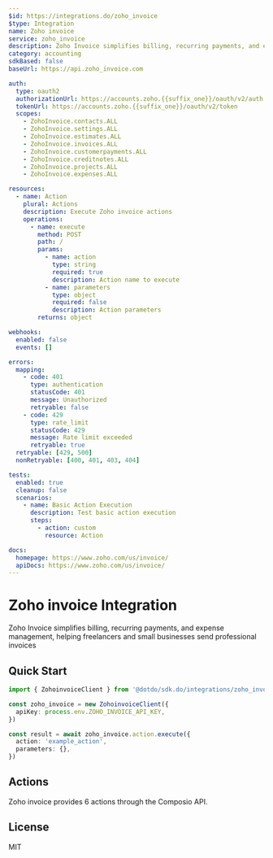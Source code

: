 ```yaml
---
$id: https://integrations.do/zoho_invoice
$type: Integration
name: Zoho invoice
service: zoho_invoice
description: Zoho Invoice simplifies billing, recurring payments, and expense management, helping freelancers and small businesses send professional invoices
category: accounting
sdkBased: false
baseUrl: https://api.zoho_invoice.com

auth:
  type: oauth2
  authorizationUrl: https://accounts.zoho.{{suffix_one}}/oauth/v2/auth
  tokenUrl: https://accounts.zoho.{{suffix_one}}/oauth/v2/token
  scopes:
    - ZohoInvoice.contacts.ALL
    - ZohoInvoice.settings.ALL
    - ZohoInvoice.estimates.ALL
    - ZohoInvoice.invoices.ALL
    - ZohoInvoice.customerpayments.ALL
    - ZohoInvoice.creditnotes.ALL
    - ZohoInvoice.projects.ALL
    - ZohoInvoice.expenses.ALL

resources:
  - name: Action
    plural: Actions
    description: Execute Zoho invoice actions
    operations:
      - name: execute
        method: POST
        path: /
        params:
          - name: action
            type: string
            required: true
            description: Action name to execute
          - name: parameters
            type: object
            required: false
            description: Action parameters
        returns: object

webhooks:
  enabled: false
  events: []

errors:
  mapping:
    - code: 401
      type: authentication
      statusCode: 401
      message: Unauthorized
      retryable: false
    - code: 429
      type: rate_limit
      statusCode: 429
      message: Rate limit exceeded
      retryable: true
  retryable: [429, 500]
  nonRetryable: [400, 401, 403, 404]

tests:
  enabled: true
  cleanup: false
  scenarios:
    - name: Basic Action Execution
      description: Test basic action execution
      steps:
        - action: custom
          resource: Action

docs:
  homepage: https://www.zoho.com/us/invoice/
  apiDocs: https://www.zoho.com/us/invoice/
---
```


# Zoho invoice Integration

Zoho Invoice simplifies billing, recurring payments, and expense management, helping freelancers and small businesses send professional invoices

## Quick Start

```typescript
import { ZohoinvoiceClient } from '@dotdo/sdk.do/integrations/zoho_invoice'

const zoho_invoice = new ZohoinvoiceClient({
  apiKey: process.env.ZOHO_INVOICE_API_KEY,
})

const result = await zoho_invoice.action.execute({
  action: 'example_action',
  parameters: {},
})
```

## Actions

Zoho invoice provides 6 actions through the Composio API.

## License

MIT
